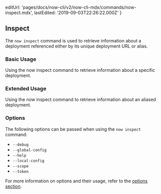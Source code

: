 
  editUrl: 'pages/docs/now-cli/v2/now-cli-mdx/commands/now-inspect.mdx',
  lastEdited: '2019-09-03T22:26:22.000Z'
}

## Inspect

The `now inspect` command is used to retrieve information about a deployment referenced either by its unique deployment URL or alias.

### Basic Usage

<Snippet dark text="now inspect [unique-deployment-url]" />
<Caption>Using the <InlineCode>now inspect</InlineCode> command to retrieve information about a specific deployment.</Caption>

### Extended Usage

<Snippet dark text="now inspect [aliased-deployment-url]" />
<Caption>Using the <InlineCode>now inspect</InlineCode> command to retrieve information about an aliased deployment.</Caption>

### Options

The following options can be passed when using the `now inspect` command:

- `--debug`
- `--global-config`
- `--help`
- `--local-config`
- `--scope`
- `--token`

For more information on options and their usage, refer to the [options section](#options).
